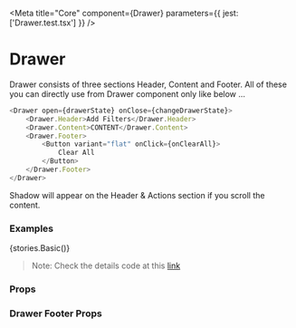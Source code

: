 
<Meta title="Core" component={Drawer} parameters={{ jest: ['Drawer.test.tsx'] }} />

# Drawer

Drawer consists of three sections Header, Content and Footer. All of these you can directly use from Drawer component only like below ...

```typescript
<Drawer open={drawerState} onClose={changeDrawerState}>
    <Drawer.Header>Add Filters</Drawer.Header>
    <Drawer.Content>CONTENT</Drawer.Content>
    <Drawer.Footer>
        <Button variant="flat" onClick={onClearAll}>
            Clear All
        </Button>
    </Drawer.Footer>
</Drawer>
```

Shadow will appear on the Header & Actions section if you scroll the content.

### Examples

<Preview withToolbar>
    <Story name="Drawer">{stories.Basic()}</Story>
</Preview>

> Note: Check the details code at this [link](https://github.com/medly/medly-components/blob/master/packages/core/src/components/Drawer/Drawer.stories.tsx)

### Props

<Props of={Drawer} />

### Drawer Footer Props

<Props of={Drawer.Footer} />
